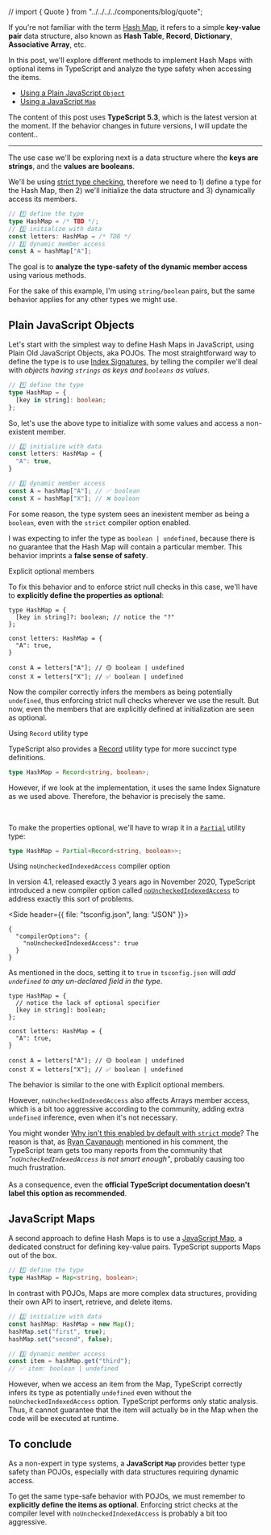 // import { Quote } from "../../../../components/blog/quote";



If you're not familiar with the term [Hash Map](https://en.wikipedia.org/wiki/Hash_table), it refers to a simple **key-value pair** data structure, also known as **Hash Table**, **Record**, **Dictionary**, **Associative Array**, etc.

In this post, we'll explore different methods to implement Hash Maps with optional items in TypeScript and analyze the type safety when accessing the items.

- [Using a Plain JavaScript `Object`](#plain-javascript-objects)
- [Using a JavaScript `Map`](#javascript-maps)

<Note>The content of this post uses <b>TypeScript 5.3</b>, which is the latest version at the moment. If the behavior changes in future versions, I will update the content..</Note>

---

The use case we'll be exploring next is a data structure where the **keys are strings**, and the **values are booleans**.

We'll be using [strict type checking](https://www.typescriptlang.org/tsconfig#strict), therefore we need to 1) define a type for the Hash Map, then 2) we'll initialize the data structure and 3) dynamically access its members.

```ts
// 1️⃣ define the type
type HashMap = /* TBD */;
// 2️⃣ initialize with data
const letters: HashMap = /* TDB */
// 3️⃣ dynamic member access
const A = hashMap["A"];
```

The goal is to **analyze the type-safety of the dynamic member access** using various methods.

<Note>For the sake of this example, I'm using <code>string/boolean</code> pairs, but the same behavior applies for any other types we might use.</Note>

## Plain JavaScript Objects

Let's start with the simplest way to define Hash Maps in JavaScript, using Plain Old JavaScript Objects, aka POJOs. The most straightforward way to define the type is to use [Index Signatures](https://www.typescriptlang.org/docs/handbook/2/objects.html#index-signatures), by telling the compiler we'll deal with _objects having `strings` as keys and `booleans` as values_.

```ts
// 1️⃣ define the type
type HashMap = {
  [key in string]: boolean;
};
```

So, let's use the above type to initialize with some values and access a non-existent member.

```ts
// 2️⃣ initialize with data
const letters: HashMap = {
  "A": true,
}

// 3️⃣ dynamic member access
const A = hashMap["A"]; // ✅ boolean
const X = hashMap["X"]; // ❌ boolean
```

For some reason, the type system sees an inexistent member as being a `boolean`, even with the `strict` compiler option enabled.

I was expecting to infer the type as `boolean | undefined`, because there is no guarantee that the Hash Map will contain a particular member. This behavior imprints a **false sense of safety**.

<Subheading>Explicit optional members</Subheading>

To fix this behavior and to enforce strict null checks in this case, we'll have to **explicitly define the properties as optional**:

```ts{2}
type HashMap = {
  [key in string]?: boolean; // notice the "?"
};

const letters: HashMap = {
  "A": true,
}

const A = letters["A"]; // 🟡 boolean | undefined
const X = letters["X"]; // ✅ boolean | undefined
```

Now the compiler correctly infers the members as being potentially `undefined`, thus enforcing strict null checks wherever we use the result. But now, even the members that are explicitly defined at initialization are seen as optional.

<Subheading>Using <code>Record</code> utility type</Subheading>

TypeScript also provides a [Record](https://www.typescriptlang.org/docs/handbook/utility-types.html#recordkeys-type) utility type for more succinct type definitions.

```ts
type HashMap = Record<string, boolean>;
```

However, if we look at the implementation, it uses the same Index Signature as we used above. Therefore, the behavior is precisely the same.

<br />

To make the properties optional, we'll have to wrap it in a [`Partial`](https://www.typescriptlang.org/docs/handbook/utility-types.html#partialtype) utility type:

```ts
type HashMap = Partial<Record<string, boolean>>;
```

<Subheading>Using <code>noUncheckedIndexedAccess</code> compiler option</Subheading>

In version 4.1, released exactly 3 years ago in November 2020, TypeScript introduced a new compiler option called [`noUncheckedIndexedAccess`](https://www.typescriptlang.org/tsconfig#noUncheckedIndexedAccess) to address exactly this sort of problems.

<Side header={{ file: "tsconfig.json", lang: "JSON" }}>

```json{3}
{
  "compilerOptions": {
    "noUncheckedIndexedAccess": true
  }
}
```

</Side>

As mentioned in the docs, setting it to `true` in `tsconfig.json` will _add `undefined` to any un-declared field in the type_.

```ts{2}
type HashMap = {
  // notice the lack of optional specifier
  [key in string]: boolean;
};

const letters: HashMap = {
  "A": true,
}

const A = letters["A"]; // 🟡 boolean | undefined
const X = letters["X"]; // ✅ boolean | undefined
```

The behavior is similar to the one with Explicit optional members.

However, `noUncheckedIndexedAccess` also affects Arrays member access, which is a bit too aggressive according to the community, adding extra `undefined` inference, even when it's not necessary.

<Note title="NOT RECOMMENDED">
  You might wonder <a href="https://github.com/microsoft/TypeScript/issues/49169">Why isn't this enabled by default with <code>strict</code> mode</a>? The reason is that, as <a href="https://github.com/microsoft/TypeScript/issues/49169#issuecomment-1677712312">Ryan Cavanaugh</a> mentioned in his comment, the TypeScript team gets too many reports from the community that <em>"<code>noUncheckedIndexedAccess</code> is not smart enough"</em>, probably causing too much frustration.
  <br />
  <br />
  As a consequence, even the <strong>official TypeScript documentation doesn't label this option as recommended</strong>.
</Note>

## JavaScript Maps

A second approach to define Hash Maps is to use a [JavaScript Map](https://developer.mozilla.org/en-US/docs/Web/JavaScript/Reference/Global_Objects/Map), a dedicated construct for defining key-value pairs. TypeScript supports Maps out of the box.

```ts
// 1️⃣ define the type
type HashMap = Map<string, boolean>;
```

In contrast with POJOs, Maps are more complex data structures, providing their own API to insert, retrieve, and delete items.
```ts
// 2️⃣ initialize with data
const hashMap: HashMap = new Map();
hashMap.set("first", true);
hashMap.set("second", false);

// 3️⃣ dynamic member access
const item = hashMap.get("third");
// ✅ item: boolean | undefined
```

However, when we access an item from the Map, TypeScript correctly infers its type as potentially `undefined` even without the `noUncheckedIndexedAccess` option. TypeScript performs only static analysis. Thus, it cannot guarantee that the item will actually be in the Map when the code will be executed at runtime.

## To conclude

As a non-expert in type systems, a **JavaScript `Map`** provides better type safety than POJOs, especially with data structures requiring dynamic access.

To get the same type-safe behavior with POJOs, we must remember to **explicitly define the items as optional**. Enforcing strict checks at the compiler level with `noUncheckedIndexedAccess` is probably a bit too aggressive.